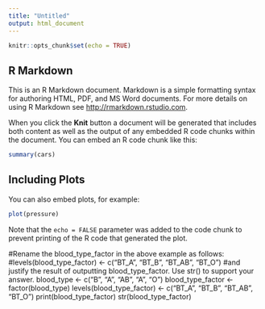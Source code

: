 ```yaml
---
title: "Untitled"
output: html_document
---
```


```r
knitr::opts_chunk$set(echo = TRUE)
```

## R Markdown

This is an R Markdown document. Markdown is a simple formatting syntax for authoring HTML, PDF, and MS Word documents. For more details on using R Markdown see <http://rmarkdown.rstudio.com>.

When you click the **Knit** button a document will be generated that includes both content as well as the output of any embedded R code chunks within the document. You can embed an R code chunk like this:

```r
summary(cars)
```

## Including Plots

You can also embed plots, for example:

```r
plot(pressure)
```

Note that the `echo = FALSE` parameter was added to the code chunk to prevent printing of the R code that generated the plot.

#Rename the blood_type_factor in the above example as follows:
#levels(blood_type_factor) <- c("BT_A", "BT_B", "BT_AB", "BT_O")
#and justify the result of outputting blood_type_factor. Use str() to support your answer.
blood_type <- c("B", "A", "AB", "A", "O")
blood_type_factor <- factor(blood_type)
levels(blood_type_factor) <- c("BT_A", "BT_B", "BT_AB", "BT_O")
print(blood_type_factor)
str(blood_type_factor)
